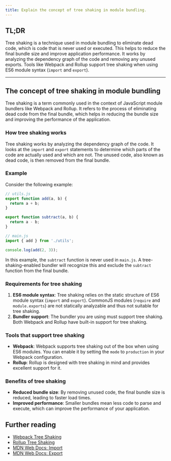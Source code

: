 ```yaml
---
title: Explain the concept of tree shaking in module bundling.
---
```


## TL;DR

Tree shaking is a technique used in module bundling to eliminate dead code, which is code that is never used or executed. This helps to reduce the final bundle size and improve application performance. It works by analyzing the dependency graph of the code and removing any unused exports. Tools like Webpack and Rollup support tree shaking when using ES6 module syntax (`import` and `export`).

---

## The concept of tree shaking in module bundling

Tree shaking is a term commonly used in the context of JavaScript module bundlers like Webpack and Rollup. It refers to the process of eliminating dead code from the final bundle, which helps in reducing the bundle size and improving the performance of the application.

### How tree shaking works

Tree shaking works by analyzing the dependency graph of the code. It looks at the `import` and `export` statements to determine which parts of the code are actually used and which are not. The unused code, also known as dead code, is then removed from the final bundle.

### Example

Consider the following example:

```js
// utils.js
export function add(a, b) {
  return a + b;
}

export function subtract(a, b) {
  return a - b;
}

// main.js
import { add } from './utils';

console.log(add(2, 3));
```

In this example, the `subtract` function is never used in `main.js`. A tree-shaking-enabled bundler will recognize this and exclude the `subtract` function from the final bundle.

### Requirements for tree shaking

1. **ES6 module syntax**: Tree shaking relies on the static structure of ES6 module syntax (`import` and `export`). CommonJS modules (`require` and `module.exports`) are not statically analyzable and thus not suitable for tree shaking.
2. **Bundler support**: The bundler you are using must support tree shaking. Both Webpack and Rollup have built-in support for tree shaking.

### Tools that support tree shaking

- **Webpack**: Webpack supports tree shaking out of the box when using ES6 modules. You can enable it by setting the `mode` to `production` in your Webpack configuration.
- **Rollup**: Rollup is designed with tree shaking in mind and provides excellent support for it.

### Benefits of tree shaking

- **Reduced bundle size**: By removing unused code, the final bundle size is reduced, leading to faster load times.
- **Improved performance**: Smaller bundles mean less code to parse and execute, which can improve the performance of your application.

## Further reading

- [Webpack Tree Shaking](https://webpack.js.org/guides/tree-shaking/)
- [Rollup Tree Shaking](https://rollupjs.org/guide/en/#tree-shaking)
- [MDN Web Docs: Import](https://developer.mozilla.org/en-US/docs/Web/JavaScript/Reference/Statements/import)
- [MDN Web Docs: Export](https://developer.mozilla.org/en-US/docs/Web/JavaScript/Reference/Statements/export)
